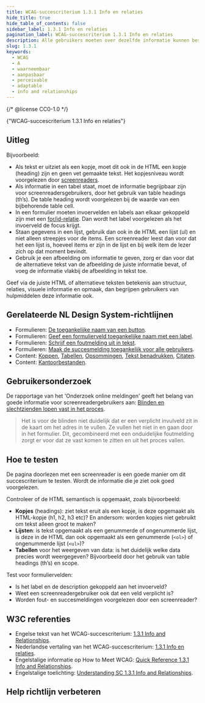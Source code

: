 ```yaml
---
title: WCAG-succescriterium 1.3.1 Info en relaties
hide_title: true
hide_table_of_contents: false
sidebar_label: 1.3.1 Info en relaties
pagination_label: WCAG-succescriterium 1.3.1 Info en relaties
description: Alle gebruikers moeten over dezelfde informatie kunnen beschikken.
slug: 1.3.1
keywords:
  - WCAG
  - A
  - waarneembaar
  - aanpasbaar
  - perceivable
  - adaptable
  - info and relationships
---
```


{/* @license CC0-1.0 */}


<WcagHeadingGroup level={1} conformanceLevel="Niveau A">
  {"WCAG-succescriterium 1.3.1 Info en relaties"}
</WcagHeadingGroup>

## Uitleg

<Summary />

Bijvoorbeeld:

- Als tekst er uitziet als een kopje, moet dit ook in de HTML een kopje (heading) zijn en geen vet gemaakte tekst. Het kopjesniveau wordt voorgelezen door [screenreaders](/woordenlijst/#screenreader).
- Als informatie in een tabel staat, moet de informatie begrijpbaar zijn voor screenreadersgebruikers, door het gebruik van table headings (th’s). De table heading wordt voorgelezen bij de waarde van een bijbehorende table cell.
- In een formulier moeten invoervelden en labels aan elkaar gekoppeld zijn met een [for/id-relatie](/richtlijnen/formulieren/labels/toegankelijke-naam). Dan wordt het label voorgelezen als het invoerveld de focus krijgt.
- Staan gegevens in een lijst, gebruik dan ook in de HTML een lijst (ul) en niet alleen streepjes voor de items. Een screenreader leest dan voor dat het een lijst is, hoeveel items er zijn in de lijst en bij welk item de lezer zich op dat moment bevindt.
- Gebruik je een afbeelding om informatie te geven, zorg er dan voor dat de alternatieve tekst van de afbeelding de juiste informatie bevat, of voeg de informatie vlakbij de afbeelding in tekst toe.

Geef via de juiste HTML of alternatieve teksten betekenis aan structuur, relaties, visuele informatie en opmaak, dan begrijpen gebruikers van hulpmiddelen deze informatie ook.

## Gerelateerde NL Design System-richtlijnen

- Formulieren: [De toegankelijke naam van een button](/richtlijnen/formulieren/buttons/toegankelijke-naam).
- Formulieren: [Geef een formulierveld toegankelijke naam met een label](/richtlijnen/formulieren/labels/toegankelijke-naam).
- Formulieren: [Schrijf een foutmelding uit in tekst](/richtlijnen/formulieren/foutmeldingen/beschrijven).
- Formulieren: [Maak de succesmelding toegankelijk voor alle gebruikers](/richtlijnen/formulieren/bevestigingspagina/toegankelijke-succesmelding).
- Content: [Koppen](/richtlijnen/content/tekstopmaak/koppen), [Tabellen](/richtlijnen/content/tekstopmaak/tabellen), [Opsommingen](/richtlijnen/content/tekstopmaak/opsommingen), [Tekst benadrukken](/richtlijnen/content/tekstopmaak/tekst-benadrukken), [Citaten](/richtlijnen/content/citaten).
- Content: [Kantoorbestanden](/richtlijnen/content/kantoorbestanden).

## Gebruikersonderzoek

De rapportage van het 'Onderzoek online meldingen' geeft het belang van goede informatie voor screenreadergebruikers aan: [Blinden en slechtzienden lopen vast in het proces](https://gebruikersonderzoeken.nl/docs/onderzoek-bekijken/utrecht-online-meldingen#blinden-en-slechtzienden-lopen-vast-in-het-proces).

> Het is voor de blinden niet duidelijk dat er een verplicht invulveld zit in de kaart om het adres in te vullen. Ze vullen het niet in en gaan door in het formulier. Dit, gecombineerd met een onduidelijke foutmelding zorgt er voor dat ze vast komen te zitten en uit het proces vallen.

<CTAGebruikersonderzoek />

## Hoe te testen

De pagina doorlezen met een screenreader is een goede manier om dit succescriterium te testen. Wordt de informatie die je ziet ook goed voorgelezen.

Controleer of de HTML semantisch is opgemaakt, zoals bijvoorbeeld:

- **Kopjes** (headings): ziet tekst eruit als een kopje, is deze opgemaakt als HTML-kopje (h1, h2, h3 etc)? En andersom: worden kopjes niet gebruikt om tekst alleen groot te maken?
- **Lijsten**: is tekst opgemaakt als een genummerde of ongenummerde lijst, is deze in de HTML dan ook opgemaakt als een genummerde (`<ol>`) of ongenummerde lijst (`<ul>`)?
- **Tabellen** voor het weergeven van data: is het duidelijk welke data precies wordt weergegeven? Bijvoorbeeld door het gebruik van table headings (th’s) en scope.

Test voor formuliervelden:

- Is het label en de description gekoppeld aan het invoerveld?
- Weet een screenreadergebruiker ook dat een veld verplicht is?
- Worden fout- en succesmeldingen voorgelezen door een screenreader?

## W3C referenties

- Engelse tekst van het WCAG-succescriterium: [<span lang="en">1.3.1 Info and Relationships</span>](https://www.w3.org/TR/WCAG22/#info-and-relationships).
- Nederlandse vertaling van het WCAG-succescriterium: [1.3.1 Info en relaties](https://www.w3.org/Translations/WCAG22-nl/#info-en-relaties).
- Engelstalige informatie op <span lang="en">How to Meet WCAG</span>: [<span lang="en">Quick Reference 1.3.1 Info and Relationships</span>](https://www.w3.org/WAI/WCAG22/quickref/#info-and-relationships).
- Engelstalige toelichting: [<span lang="en">Understanding SC 1.3.1 Info and Relationships</span>](https://www.w3.org/WAI/WCAG22/Understanding/info-and-relationships.html).

<SpotlightSection>
  <Markdown omitH1 headinglevel={3}>
    <Disclaimer />
  </Markdown>
</SpotlightSection>

## Help richtlijn verbeteren

<Markdown omitH1 headinglevel={3}>
  <WCAGFooterInfo />
</Markdown>
